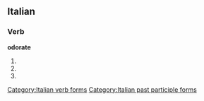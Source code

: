 ==Italian==

===Verb===
'''odorate'''

# {{form of|[[second-person|Second-person]] [[plural]] [[present tense]]|[[odorare#Italian|odorare]]|lang=Italian}}
# {{form of|Second-person plural [[imperative]]|odorare#Italian|odorare|lang=Italian}}
# {{form of|[[feminine|Feminine]] plural|[[odorato]]}}

[[Category:Italian verb forms]]
[[Category:Italian past participle forms]]